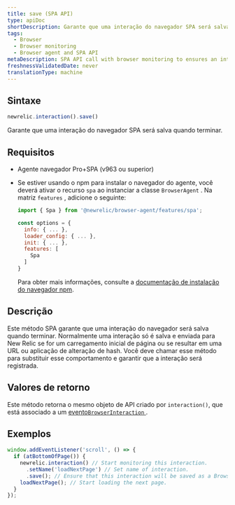 ```yaml
---
title: save (SPA API)
type: apiDoc
shortDescription: Garante que uma interação do navegador SPA será salva quando terminar.
tags:
  - Browser
  - Browser monitoring
  - Browser agent and SPA API
metaDescription: SPA API call with browser monitoring to ensures an interaction will be saved when it ends.
freshnessValidatedDate: never
translationType: machine
---
```


## Sintaxe

```js
newrelic.interaction().save()
```

Garante que uma interação do navegador SPA será salva quando terminar.

## Requisitos

* Agente navegador Pro+SPA (v963 ou superior)

* Se estiver usando o npm para instalar o navegador do agente, você deverá ativar o recurso `spa` ao instanciar a classe `BrowserAgent` . Na matriz `features` , adicione o seguinte:

  ```js
  import { Spa } from '@newrelic/browser-agent/features/spa';

  const options = {
    info: { ... },
    loader_config: { ... },
    init: { ... },
    features: [
      Spa
    ]
  }
  ```

  Para obter mais informações, consulte a [documentação de instalação do navegador npm](https://www.npmjs.com/package/@newrelic/browser-agent#new-relic-browser-agent).

## Descrição

Este método SPA garante que uma interação do navegador será salva quando terminar. Normalmente uma interação só é salva e enviada para New Relic se for um carregamento inicial de página ou se resultar em uma URL ou aplicação de alteração de hash. Você deve chamar esse método para substituir esse comportamento e garantir que a interação será registrada.

## Valores de retorno

Este método retorna o mesmo objeto de API criado por `interaction()`, que está associado a um [evento`BrowserInteraction` ](/docs/insights/explore-data/attributes/browser-default-attributes-insights#browserinteraction-attributes).

## Exemplos

```js
window.addEventListener('scroll', () => {
  if (atBottomOfPage()) {
    newrelic.interaction() // Start monitoring this interaction.
      .setName('loadNextPage') // Set name of interaction.
      .save(); // Ensure that this interaction will be saved as a BrowserInteraction event when it ends.
    loadNextPage(); // Start loading the next page.
  }
});
```